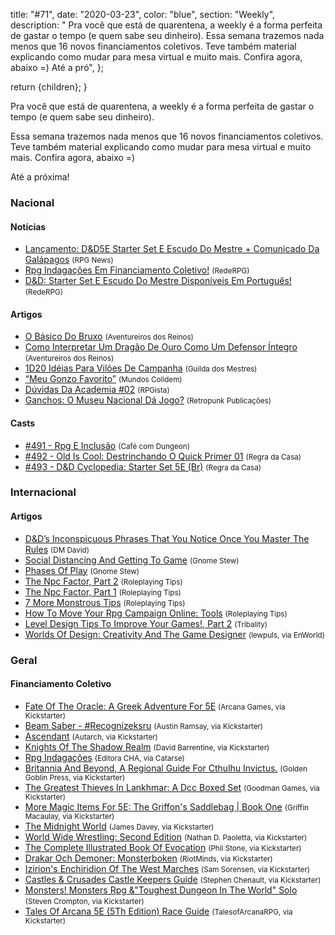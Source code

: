 
  title: "#71",
  date: "2020-03-23",
  color: "blue",
  section: "Weekly",
  description:
    "    Pra você que está de quarentena, a weekly é a forma perfeita de gastar o tempo (e quem sabe seu dinheiro).    Essa semana trazemos nada menos que 16 novos financiamentos coletivos. Teve também material explicando como mudar para mesa virtual e muito mais. Confira agora, abaixo =)    Até a pró",
};

  return <InternalLayout meta={meta}>{children}</InternalLayout>;
}

Pra você que está de quarentena, a weekly é a forma perfeita de gastar o tempo (e quem sabe seu dinheiro).

Essa semana trazemos nada menos que 16 novos financiamentos coletivos. Teve também material explicando como mudar para mesa virtual e muito mais. Confira agora, abaixo =)

Até a próxima!

### Nacional

#### Notícias

- [Lançamento: D&amp;D5E Starter Set E Escudo Do Mestre + Comunicado Da Galápagos] <small>(RPG News)</small>
- [Rpg Indagações Em Financiamento Coletivo!] <small>(RedeRPG)</small>
- [D&amp;D: Starter Set E Escudo Do Mestre Disponíveis Em Português!] <small>(RedeRPG)</small>

#### Artigos

- [O Básico Do Bruxo] <small>(Aventureiros dos Reinos)</small>
- [Como Interpretar Um Dragão De Ouro Como Um Defensor Íntegro] <small>(Aventureiros dos Reinos)</small>
- [1D20 Idéias Para Vilões De Campanha] <small>(Guilda dos Mestres)</small>
- [“Meu Gonzo Favorito”] <small>(Mundos Colidem)</small>
- [Dúvidas Da Academia #02] <small>(RPGista)</small>
- [Ganchos: O Museu Nacional Dá Jogo?] <small>(Retropunk Publicações)</small>

#### Casts

- [#491 - Rpg E Inclusão] <small>(Café com Dungeon)</small>
- [#492 - Old Is Cool: Destrinchando O Quick Primer 01] <small>(Regra da Casa)</small>
- [#493 - D&amp;D Cyclopedia: Starter Set 5E (Br)] <small>(Regra da Casa)</small>

### Internacional

#### Artigos

- [D&amp;D’s Inconspicuous Phrases That You Notice Once You Master The Rules] <small>(DM David)</small>
- [Social Distancing And Getting To Game] <small>(Gnome Stew)</small>
- [Phases Of Play] <small>(Gnome Stew)</small>
- [The Npc Factor, Part 2] <small>(Roleplaying Tips)</small>
- [The Npc Factor, Part 1] <small>(Roleplaying Tips)</small>
- [7 More Monstrous Tips] <small>(Roleplaying Tips)</small>
- [How To Move Your Rpg Campaign Online: Tools] <small>(Roleplaying Tips)</small>
- [Level Design Tips To Improve Your Games!, Part 2] <small>(Tribality)</small>
- [Worlds Of Design: Creativity And The Game Designer] <small>(lewpuls, via EnWorld)</small>

### Geral

#### Financiamento Coletivo

- [Fate Of The Oracle: A Greek Adventure For 5E] <small>(Arcana Games, via Kickstarter)</small>
- [Beam Saber - #Recognizeksru] <small>(Austin Ramsay, via Kickstarter)</small>
- [Ascendant] <small>(Autarch, via Kickstarter)</small>
- [Knights Of The Shadow Realm] <small>(David Barrentine, via Kickstarter)</small>
- [Rpg Indagações] <small>(Editora CHA, via Catarse)</small>
- [Britannia And Beyond, A Regional Guide For Cthulhu Invictus.] <small>(Golden Goblin Press, via Kickstarter)</small>
- [The Greatest Thieves In Lankhmar: A Dcc Boxed Set] <small>(Goodman Games, via Kickstarter)</small>
- [More Magic Items For 5E: The Griffon&#039;s Saddlebag | Book One] <small>(Griffin Macaulay, via Kickstarter)</small>
- [The Midnight World] <small>(James Davey, via Kickstarter)</small>
- [World Wide Wrestling: Second Edition] <small>(Nathan D. Paoletta, via Kickstarter)</small>
- [The Complete Illustrated Book Of Evocation] <small>(Phil Stone, via Kickstarter)</small>
- [Drakar Och Demoner: Monsterboken] <small>(RiotMinds, via Kickstarter)</small>
- [Izirion&#039;s Enchiridion Of The West Marches] <small>(Sam Sorensen, via Kickstarter)</small>
- [Castles &amp; Crusades Castle Keepers Guide] <small>(Stephen Chenault, via Kickstarter)</small>
- [Monsters! Monsters Rpg &amp;&quot;Toughest Dungeon In The World&quot; Solo] <small>(Steven Crompton, via Kickstarter)</small>
- [Tales Of Arcana 5E (5Th Edition) Race Guide] <small>(TalesofArcanaRPG, via Kickstarter)</small>

[drakar och demoner: monsterboken]: https://www.kickstarter.com/projects/riotminds/drakar-och-demoner-monsterboken
[fate of the oracle: a greek adventure for 5e]: https://www.kickstarter.com/projects/arcanagames/fate-of-the-oracle-a-greek-adventure-for-5e
[knights of the shadow realm]: https://www.kickstarter.com/projects/shadowrealm/knights-of-the-shadow-realm
[the greatest thieves in lankhmar: a dcc boxed set]: https://www.kickstarter.com/projects/1409961192/the-greatest-thieves-in-lankhmar-a-dcc-boxed-set
[tales of arcana 5e (5th edition) race guide]: https://www.kickstarter.com/projects/toa/tales-of-arcana-5e-5th-edition-race-guide
[the complete illustrated book of evocation]: https://www.kickstarter.com/projects/philtonellc/the-complete-illustrated-book-of-evocation
[more magic items for 5e: the griffon&#039;s saddlebag | book one]: https://www.kickstarter.com/projects/thegriffonssaddlebag/more-magic-items-for-5e-the-griffons-saddlebag-book-one
[castles &amp; crusades castle keepers guide]: https://www.kickstarter.com/projects/ckg/castles-and-crusades-castle-keepers-guide
[izirion&#039;s enchiridion of the west marches]: https://www.kickstarter.com/projects/583799276/izirions-enchiridion-of-the-west-marches
[britannia and beyond, a regional guide for cthulhu invictus.]: https://www.kickstarter.com/projects/golden-goblin-press/britannia-and-beyond-a-regional-guide-for-cthulhu-invictus
[monsters! monsters rpg &amp;&quot;toughest dungeon in the world&quot; solo]: https://www.kickstarter.com/projects/stevecrompton/monsters-monsters-rpg-andtoughest-dungeon-in-the-world-solo
[beam saber - #recognizeksru]: https://www.kickstarter.com/projects/austinramsaygames/beam-saber
[ascendant]: https://www.kickstarter.com/projects/autarch/ascendant
[world wide wrestling: second edition]: https://www.kickstarter.com/projects/ndpaoletta/world-wide-wrestling-second-edition
[#491 - rpg e inclusão]: https://regradacasa.podbean.com/e/491-rpg-e-inclusao/
[d&amp;d’s inconspicuous phrases that you notice once you master the rules]: https://dmdavid.com/tag/dds-inconspicuous-phrases-that-you-notice-once-you-master-the-rules/
[the npc factor, part 2]: https://www.roleplayingtips.com/rptn/the-npc-factor-part-2/
[the npc factor, part 1]: https://www.roleplayingtips.com/rptn/the-npc-factor-part-1/
[social distancing and getting to game]: https://gnomestew.com/social-distancing-and-getting-to-game/
[the midnight world]: https://www.kickstarter.com/projects/themidnightworld/the-midnight-world
[o básico do bruxo]: https://aventureirosdosreinos.com/o-basico-do-bruxo/
[level design tips to improve your games!, part 2]: https://www.tribality.com/2020/03/18/level-design-tips-to-improve-your-games-part-2/
[“meu gonzo favorito”]: https://www.mundoscolidem.com.br/gonzo/
[#492 - old is cool: destrinchando o quick primer 01]: https://regradacasa.podbean.com/e/492-old-is-cool-destrinchando-o-quick-primer-01/
[rpg indagações em financiamento coletivo!]: https://www.rederpg.com.br/2020/03/18/rpg-indagacoes-em-financiamento-coletivo/
[rpg indagações]: https://www.catarse.me/rpgindagacoes
[ganchos: o museu nacional dá jogo?]: https://retropunk.com.br/editora/ganchos-o-museu-nacional-da-jogo/
[#493 - d&amp;d cyclopedia: starter set 5e (br)]: https://regradacasa.podbean.com/e/493-dd-cyclopedia-starter-set-5e-br/
[7 more monstrous tips]: https://www.roleplayingtips.com/rptn/7-more-monstrous-tips/
[dúvidas da academia #02]: https://rpgista.com.br/2020/03/19/duvidas-da-academia-02/
[phases of play]: https://gnomestew.com/phases-of-play/
[worlds of design: creativity and the game designer]: https://www.enworld.org/threads/worlds-of-design-creativity-and-the-game-designer.670949/
[how to move your rpg campaign online: tools]: https://www.roleplayingtips.com/running-games/how-to-move-your-rpg-campaign-online-tools/
[lançamento: d&amp;d5e starter set e escudo do mestre + comunicado da galápagos]: https://newsrpg.wordpress.com/2020/03/21/lancamento-dd-starter-set-e-escudo-do-mestre/
[como interpretar um dragão de ouro como um defensor íntegro]: https://aventureirosdosreinos.com/como-interpretar-um-dragao-de-ouro-como-um-defensor-integro/
[d&amp;d: starter set e escudo do mestre disponíveis em português!]: https://www.rederpg.com.br/2020/03/22/dd-starter-set-e-escudo-do-mestre-disponiveis-em-portugues/
[1d20 idéias para vilões de campanha]: http://guildadosmestres.com.br/2020/03/22/20-ideias-para-viloes/
